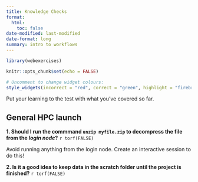 ```yaml
---
title: Knowledge Checks
format: 
  html:
    toc: false
date-modified: last-modified
date-format: long
summary: intro to workflows
---
```


```r
library(webexercises)

knitr::opts_chunk$set(echo = FALSE)

# Uncomment to change widget colours:
style_widgets(incorrect = "red", correct = "green", highlight = "firebrick")
```

Put your learning to the test with what you’ve covered so far.

## General HPC launch 
**1. Should I run the commmand `unzip myfile.zip` to decompress the file from the *login node*?** `r torf(FALSE)`

:::{.callout-hint}
Avoid running anything from the login node. Create an interactive session to do this! 
:::

**2. Is it a good idea to keep data in the scratch folder until the project is finished?** `r torf(FALSE)`
